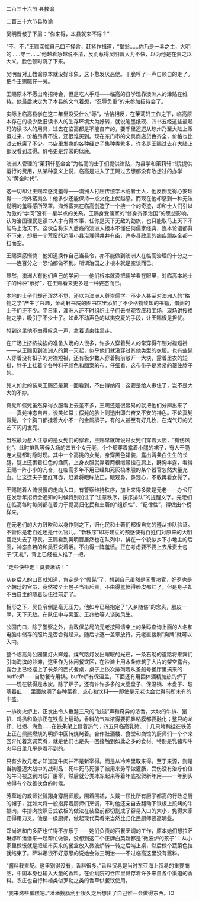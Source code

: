 

二百三十六节 县教谕

二百三十六节县教谕

吴明晋皱了下眉：“你来得，本县就来不得？”

“不，不，”王赐深悔自己口不择言，赶紧作揖道，“堂翁……你乃是一县之主，大明的……守土……”他越着急越说不清，反而惹得吴明晋大为不快，以为他是在责之以大义，脸色顿时沉了下来。

吴明晋对王教谕原本就没好印象，这下愈发厌恶他。干脆哼了一声自顾自的走了。把个王赐晾在一旁。

王赐原本不愿出席招待会，但是吃人手短――临高的县学现靠澳洲人的津贴在维持。他最后决定为了本县的文气着想，“忍辱负重”的来参加招待会了。

实际上临高县学在这二年里没受什么“辱”，恰恰相反，在茉莉轩工作之下，临高原本存在的极少数旧读书人的生存环境大为好转，就说笔墨纸砚、四书五经这些最起码的读书人的用具，过去在临高都是不能自产的，要千里迢迢从琼州乃至大陆上贩运过来，价格昂贵不说，还很难买到。现在东门市的文具商店货色齐全，价格也比过去低廉了不少。书店里发卖的各种经史子集种类繁多，许多是王赐过去在大陆上都没看到过得。价格更是异常的低廉。

澳洲人管理的“茉莉轩基金会”为临高的士子们提供津贴，为县学和茉莉轩书院提供运行的费用，从某种意义上说，临高是进入了王赐过去想都没有敢想过的办学的“黄金时代”。

这一切却让王赐深感觉羞辱――澳洲人打压传统学术或者士人，他反倒觉得心安理得――海外蛮夷么！他多少还能保持一点文化上优越感。而现在他却感到一种无法说明的羞辱感所笼罩。海外蛮夷在临高创造了一个接一个的奇迹，却和士人们引以为傲的“学问”没有一星半点的关系。王赐身受儒家的“修身齐家治国”的思想影响，认为治国理民是读书人才有得本事，任你是天下无敌的劲旅，也只能取马上天下不能马上治天下。这伙自称宋人后裔的澳洲人根本不懂任何儒家经典，连本论语都背不下来，却把一个荒蛮的边陲小县治理得井井有条，许多县政里的痼疾顽疾全都一扫而空。

王赐深感惭愧：他知道换作自己当县令，亦不能做到澳洲人在临高治理的十分之一――连百分之一恐怕都做不到。所谓治国之才根本就是空谈而已。

显然，澳洲人有他们自己的学问――他们根本就没把儒学看在眼里，对临高本地士子的种种“示好”，在王赐看来更多是一种姿态而已。

本地的士子们却还浑然不觉，还以为澳洲人尊崇儒学。不少人甚至对澳洲人的“格物之学”产生了兴趣，茉莉轩书院的图书馆里添加了不少格物致知的书籍，借阅的士子们还不少。平日里，澳洲人还不时组织士子们去参观农庄和工场，现场讲授格物之学，吸引了不少士子。如此不动声色的以夷变夏的手段，让王赐很是担忧。

想到这里他不由得叹息一声，拿着请柬往里走。

在广场上挤挤挨挨的准备入场的人很多，许多人穿着髡人的常穿得布制对襟短褂――从王赐见到澳洲人的第一天起，似乎他们就没穿过其他类型的衣服。也有些髡人穿着没有扣子的对襟短褂，还有极少数人穿着胸前敞开一大块，露着里衣的短褂，脖子上挂着个各种料子颜色和图案的布。仔细看，这布带子是紧紧的箍住脖子的。

髡人如此的装束王赐还是第一回看到，不由得纳闷：这要是给人揪住了，岂不是大大的不妙。

真髡和假髡虽然穿得衣服看上去差不多，王赐还是很容易的就把他们分辨出来了――真髡神态自若，谈笑如常；假髡的脸上则透出即兴奋又不安的神色。不论真髡假髡，个个胸口都挂着大小不一的金属牌子，有的人甚至有好几枚，在煤气灯的光芒下闪闪发亮。

当然最为惹人注意的是女髡们的穿着，王赐早就听说过女髡们穿着大胆，“有伤风化”。此时排队等候入场的四五个女元老，个个都穿着露着小腿的裙子，有人干脆连大腿都时隐时现。其中一个高挑的女髡，身穿黑色裙装，露出两条白生生的长腿，腿上还裹着红色的渔网。上身衣服就靠着两根缎带挂在肩上，酥胸半露，看得王赐一阵小小的亢奋，在临高多年不用已经如死灰槁木般的某个器官忽然大量充血。让这迂夫子面红耳赤，赶紧将眼眸放正，眼观鼻，鼻观心，不敢再看女髡了。

王赐随着人流慢慢的走向入口，有警察维持秩序，加上来得多数是元老――办公厅在发新年招待会通知的时候特别加注了“注意秩序，按序排队”的提醒文字。元老们在临高每时每刻都在着力于提高归化民和土著的“组织性”、“纪律性”，得做出个榜样来。

在元老们的大力鼓吹和以身作则之下，归化民和土著们都很自觉的遵从排队验证。不管你是老百姓还是什么官儿。“新秩序”即将建立的预感使得百姓们对原来的大明官吏失去了尊畏。王赐看到吴明晋居然也在队列中，排在一个貌似乡下小地主的后面，神态自若的和吴亚说着话。不由得一阵羞愤。正在考虑要不要上去斥责土包子“无礼”，背上已经被人推了一把。

“走些快些走！莫要堵路！”

从身后人的口音就知道，肯定是个“假髡”了，想到自己虽然是闲曹冷官，好歹也是个朝廷的官员，竟然被个土包子当街斥责，不由得羞愤得脸皮都红了，但是身子却不由自主的随着队伍往前走了。

相形之下，吴县令倒是毫无压力。他如今已经抱定了“入乡随俗”的念头，脸皮一厚，天下无敌。在队伍中与吴亚、王兆敏等人谈笑风生。

公园门口，除了警察之外，由政保总局的元老按照请柬上的条码查询上面的人名和电脑中储存的照片是否合得起来。随后才逐一盖章放行。元老直接刷“狗牌”就可以入内。

整个临高角公园里灯火辉煌。煤气路灯发出耀眼的光芒，一条石砌的道路将来宾们引向海滨的沙滩，这里作为休闲餐饮区，在沙滩上用木条修筑了大片的架空露台。露台上已经摆上了长条的西式餐桌，桌子上依次排列着从圣船号餐厅里搞来的buffe炉――自助餐专用锅。buffe炉有保温盖，下面还有用固体酒精加热的炉子――现在装得是木炭。除了炉子，还有许许多多的大瓷盘子、保温锅、木盘子、玻璃器皿……里面放满了各种菜肴、点心和饮料――即使是元老也会觉得前所未有的丰盛。

一排炭火炉上，正发出令人垂涎三尺的“滋滋”声和奇异的浓香。大块的牛排、猪扒、鸡扒和鱼排正在铁盘上翻动，香料的气味浓得要把鼻粘膜都要融化；整只的龙虾、牡蛎、海鱼……在铁条架上冒着热气；四五只临高乳猪、十几只烤鸭挂在铁签上正在熊熊燃烧的明炉中回转烧烤着。合作社酒楼、食堂和商馆的厨师们一个个来回奔忙着烹调菜肴，就是他们也是头一回接触到如此之多的食材。特别是乳猪和牛肉平日里几乎是看不到的。

只有少数元老才知道这牛肉并不是新宰得。而是从冷库里取来得。至于来源，则是当初澄迈大战中的战利品：死牛死马死骡子被用来劳军做灌肠，受伤没有治疗价值的牛马被送到肉联厂屠宰，然后就分类冰冻起来等着年底祝贺新年用――一年到头总得有个改善伙食的时候。

芳草地的教师张智翔身穿厨师服，围着围裙，头戴一顶比所有厨子都高的行政总厨的帽子，犹如大将一般指挥着厨师们烹调，不时他还亲自去翻动下铁板上煎烤的牛排肉。牛排肉按照日式铁板的做法在装盘前都切割成了容易入口的大小，免得大家还得用刀叉。他是一级厨师，做起现代菜肴来当然比归化民厨师要高明些。

郑尚洁和门多萨也忙得不亦乐乎――她们负责的西餐烹调的工作，原本她们想拉萨琳娜和潘潘来一起帮忙做饭，没想到这二个正牌白英新都是“微波炉的孩子”：从小家里做饭就是把超市买来的餐盒放入微波炉转一转之后端上桌，然后做个蔬菜色拉就结束了。萨琳娜很不好意思的说她会做三明治――不过临高这里没有酱料。

“酱料我来配。这里别得没有，香料很多。”香料贸易是当时东亚海上贸易的重要商品，中国本身也输入大量的香料。在企划院的仓库里储存着许多来自各个渠道的香料。农庄也自行种植类似罗勒之类的香草供餐饮使用。

“我来烤些蛋糕吧。”潘潘搜肠刮肚很久之后想出了自己惟一会做得东西。IO


